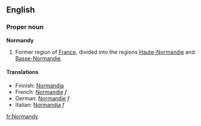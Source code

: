 ==English==

===Proper noun===
'''Normandy'''
# Former region of [[France]], divided into the regions [[Haute-Normandie]] and [[Basse-Normandie]].

====Translations====

*Finnish: [[Normandia]]
*French: [[Normandie]] ''f''
*German: [[Normandie]] ''f''
*Italian: [[Normandia]] ''f''
[[fr:Normandy]]
